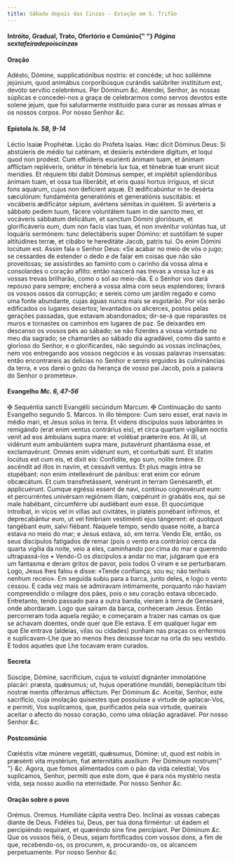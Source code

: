 ```yaml
---
title: Sábado depois das Cinzas - Estação em S. Trifão
---
```


<h4 class="text-center">
  Intróito, Gradual, Trato, Ofertório e Comúnio{" "}
  <em>Página sextafeiradepoiscinzas</em>
</h4>


#### Oração
<div class="grid grid-cols-2 gap-5">
  <span class="text-justify">
    Adésto, Dómine, supplicatiónibus nostris: et concéde; ut hoc sollémne
    jejúnium, quod animábus corporibúsque curándis salúbriter institútum est,
    devóto servítio celebrémus. Per Dóminum <em>&c.</em>
  </span>
  <span class="text-justify">
    Atendei, Senhor, às nossas súplicas e concedei-nos a graça de celebrarmos
    como servos devotos este solene jejum, que foi salutarmente instituído para
    curar as nossas almas e os nossos corpos. Por nosso Senhor <em>&c.</em>
  </span>
</div>

<h4 class="text-center">
  Epístola <em>Is. 58, 9-14</em>
</h4>
<div class="grid grid-cols-2 gap-5">
  <span class="text-justify">Léctio Isaíæ Prophétæ.</span>
  <span class="text-justify">Lição do Profeta Isaías.</span>
  <span class="text-justify">
    Hæc dicit Dóminus Deus: Si abstúleris de médio tui caténam, et desíeris
    exténdere dígitum, et loqui quod non prodest. Cum effúderis esuriénti ánimam
    tuam, et ánimam afflíctam repléveris, oriétur in ténebris lux tua, et
    ténebræ tuæ erunt sicut merídies. Et réquiem tibi dabit Dóminus semper, et
    implébit splendóribus ánimam tuam, et ossa tua liberábit, et eris quasi
    hortus irríguus, et sicut fons aquárum, cujus non defícient aquæ. Et
    ædificabúntur in te desérta sæculórum: fundaménta generatiónis et
    generatiónis suscitábis: et vocáberis ædificátor sépium, avértens sémitas in
    quiétem. Si avérteris a sábbato pedem tuum, fácere voluntátem tuam in die
    sancto meo, et vocáveris sábbatum delicátum, et sanctum Dómini gloriósum, et
    glorificáveris eum, dum non facis vias tuas, et non invénitur volúntas tua,
    ut loquáris sermónem: tunc delectáberis super Dómino: et sustóllam te super
    altitúdines terræ, et cibábo te hereditáte Jacob, patris tui. Os enim Dómini
    locútum est.
  </span>
  <span class="text-justify">
    Assim fala o Senhor Deus: «Se acabar no meio de vós o jugo; se cessardes de
    estender o dedo e de falar em coisas que não são proveitosas; se assistirdes
    ao faminto com o carinho da vossa alma e consolardes o coração aflito: então
    nascerá nas trevas a vossa luz e as vossas trevas brilharão, como o sol ao
    meio-dia. E o Senhor vos dará repouso para sempre; encherá a vossa alma com
    seus esplendores; livrará os vossos ossos da corrupção; e sereis como um
    jardim regado e como uma fonte abundante, cujas águas nunca mais se
    esgotarão. Por vós serão edificados os lugares desertos; levantados os
    alicerces, postos pelas gerações passadas, que estavam abandonados; dir-se-á
    que reparastes os muros e tornastes os caminhos em lugares de paz. Se
    deixardes em descanso os vossos pés ao sábado; se não fizerdes a vossa
    vontade no meu dia sagrado; se chamardes ao sábado dia agradável, como dia
    santo e glorioso do Senhor, e o glorificardes, não seguindo as vossas
    inclinações, nem vos entregando aos vossos negócios e às vossas palavras
    insensatas: então encontrareis as delícias no Senhor e sereis erguidos às
    culminâncias da terra, e vos darei o gozo da herança de vosso pai Jacob,
    pois a palavra do Senhor o prometeu».
  </span>
</div>

<h4 class="text-center">
  Evangelho <em>Mc. 6, 47-56</em>
</h4>
<div class="grid grid-cols-2 gap-5">
  <span class="text-justify">
    <span class="text-red-500">&#10016;</span> Sequéntia sancti Evangélii
    secúndum Marcum.
  </span>
  <span class="text-justify">
    <span class="text-red-500">&#10016;</span> Continuação do santo Evangelho
    segundo S. Marcos.
  </span>
  <span class="text-justify">
    In illo témpore: Cum sero esset, erat navis in médio mari, et Jesus solus in
    terra. Et videns discípulos suos laborántes in remigándo (erat enim ventus
    contrárius eis), et circa quartam vigíliam noctis venit ad eos ámbulans
    supra mare: et volébat præteríre eos. At illi, ut vidérunt eum ambulántem
    supra mare, putavérunt phantásma esse, et exclamavérunt. Omnes enim vidérunt
    eum, et conturbáti sunt. Et statim locútus est cum eis, et dixit eis:
    Confídite, ego sum, nolíte timére. Et ascéndit ad illos in navim, et
    cessávit ventus. Et plus magis intra se stupébant: non enim intellexérunt de
    pánibus: erat enim cor eórum obcæcátum. Et cum transfretássent, venérunt in
    terram Genésareth, et applicuérunt. Cumque egréssi essent de navi, contínuo
    cognovérunt eum: et percurréntes univérsam regiónem illam, cœpérunt in
    grabátis eos, qui se male habébant, circumférre ubi audiébant eum esse. Et
    quocúmque introíbat, in vicos vel in villas aut civitátes, in platéis
    ponébant infírmos, et deprecabántur eum, ut vel fímbriam vestiménti ejus
    tángerent: et quotquot tangébant eum, salvi fiébant.
  </span>
  <span class="text-justify">
    Naquele tempo, sendo quase noite, a barca estava no meio do mar; e Jesus
    estava, só, em terra. Vendo Ele, então, os seus discípulos fatigados de
    remar (pois o vento era contrário) cerca da quarta vigília da noite, veio a
    eles, caminhando por cima do mar e querendo ultrapassá-los • Vendo-O os
    discípulos a andar no mar, julgaram que era um fantasma e deram gritos de
    pavor, pois todos O viram e se perturbaram. Logo, Jesus lhes falou e disse:
    «Tende confiança, sou eu; não tenhais nenhum receio». Em seguida subiu para
    a barca, junto deles, e logo o vento cessou. E cada vez mais se admiravam
    intimamente, porquanto não haviam compreendido o milagre dos pães, pois o
    seu coração estava obcecado. Entretanto, tendo passado para a outra banda,
    vieram à terra de Genesaré, onde abordaram. Logo que saíram da barca,
    conheceram Jesus. Então percorreram toda aquela região; e começaram a trazer
    nas camas os que se achavam doentes, onde quer que Ele estava. E em qualquer
    lugar em que Ele entrava (aldeias, vilas ou cidades) punham nas praças os
    enfermos e suplicavam-Lhe que ao menos lhes deixasse tocar na orla do seu
    vestido. E todos aqueles que Lhe tocavam eram curados.
  </span>
</div>


#### Secreta
<div class="grid grid-cols-2 gap-5">
  <span class="text-justify">
    Súscipe, Dómine, sacrifícium, cujus te voluísti dignánter immolatióne
    placári: præsta, quǽsumus; ut, hujus operatióne mundáti, beneplácitum tibi
    nostræ mentis offerámus afféctum. Per Dóminum <em>&c.</em>
  </span>
  <span class="text-justify">
    Aceitai, Senhor, este sacrifício, cuja imolação quisestes que possuísse a
    virtude de aplacar-Vos, e permiti, Vos suplicamos, que, purificados pela sua
    virtude, queirais aceitar o afecto do nosso coração, como uma oblação
    agradável. Por nosso Senhor <em>&c.</em>
  </span>
</div>


#### Postcomúnio
<div class="grid grid-cols-2 gap-5">
  <span class="text-justify">
    Cœléstis vitæ múnere vegetáti, quǽsumus, Dómine: ut, quod est nobis in
    præsénti vita mystérium, fiat æternitátis auxílium. Per Dóminum nostrum{" "}
    <em>&c.</em>
  </span>
  <span class="text-justify">
    Agora, que fomos alimentados com o pão da vida celestial, Vos suplicamos,
    Senhor, permiti que este dom, que é para nós mystério nesta vida, seja nosso
    auxílio na eternidade. Por nosso Senhor <em>&c.</em>
  </span>
</div>


#### Oração sobre o povo
<div class="grid grid-cols-2 gap-5">
  <span class="text-red-500 text-center">Orémus.</span>
  <span class="text-red-500 text-center">Oremos.</span>
  <span class="text-justify">Humiliáte cápita vestra Deo.</span>
  <span class="text-justify">Inclinai as vossas cabeças diante de Deus.</span>
  <span class="text-justify">
    Fidéles tui, Deus, per tua dona firméntur: ut éadem et percipiéndo
    requírant, et quæréndo sine fine percípiant. Per Dóminum <em>&c.</em>
  </span>
  <span class="text-justify">
    Que os vossos fiéis, ó Deus, sejam fortificados com vossos dons, a fim de
    que, recebendo-os, os procurem, e, procurando-os, os alcancem perpetuamente.
    Por nosso Senhor <em>&c.</em>
  </span>
</div>
